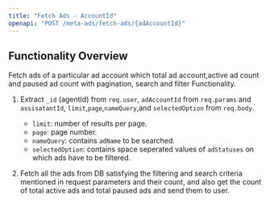 ```yaml
---
title: "Fetch Ads - AccountId"
openapi: "POST /meta-ads/fetch-ads/{adAccountId}"
---
```


## Functionality Overview

Fetch ads of a particular ad account which total ad account,active ad count and paused ad count with pagination, search and filter Functionality.

1. Extract `_id` (agentId) from `req.user`, `adAccountId` from `req.params` and `assisatantId`, `limit`,`page`,`nameQuery`,and `selectedOption` from `req.body`.

   - `limit`: number of results per page.
   - `page`: page number.
   - `nameQuery`: contains `adName` to be searched.
   - `selectedOption`: contains space seperated values of `adStatuses` on which ads have to be filtered.

2. Fetch all the ads from DB satisfying the filtering and search criteria mentioned in request parameters and their count, and also get the count of total active ads and total paused ads and send them to user.
